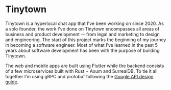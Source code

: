 <ImageZoom
  src="/projects/tinytown/website.png"
  alt="Screenshot of the Tinytown website"
/>

# Tinytown

<ProjectDetail title="Role" description="Founder" />
<ProjectDetail title="Time" description="2020 ↔ present" />
<ProjectDetail
  title="Tools"
  description="React, Flutter, Firebase, Rust + Axum, gRPC + protobuf, Sentry, Docker, SurrealDB and many, many more."
/>
<ProjectDetail
  title="See live"
  description="tinytown.app"
  link="https://about.tinytown.app"
/>

Tinytown is a hyperlocal chat app that I've been working on since 2020. As a solo founder, the work I've done on Tinytown encompasses all areas of business and product development -- from legal and marketing to design and engineering. The start of this project marks the beginning of my journey in becoming a software engineer. Most of what I’ve learned in the past 5 years about software development has been with the purpose of building Tinytown.

<ImageZoom
  src="/projects/tinytown/assets.png"
  alt="Tinytown marketing assets (app icon, logo, cover image)"
/>

The web and mobile apps are built using Flutter while the backend consists of a few microservices built with Rust + Axum and SurrealDB. To tie it all together I’m using gRPC and protobuf following the [Google API design guide](https://cloud.google.com/apis/design).

<ImageZoom
  src="/projects/tinytown/style.png"
  alt="Tinytown style guide with color and fonts"
/>

<TwoColumnImage
  src="/projects/tinytown/shouts.gif"
  alt="GIF of the Tinytown app showing how to create Shouts"
  title="Shouts"
  description="Shouts are geotagged little messages that only users nearby can see."
/>

<TwoColumnImage
  src="/projects/tinytown/squads.gif"
  alt="GIF of the Tinytown app showing how to create a Squad"
  title="Squads"
  description="Users can create or join Squads that they see on the map."
  side="right"
/>

<TwoColumnImage
  src="/projects/tinytown/messages.gif"
  alt="GIF of the Tinytown app showing how to send messages"
  title="Messages"
  description="Each squad gets a message thread with support for text messages, gifs, and Shouts."
/>
